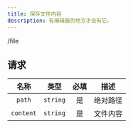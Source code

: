 ```yaml
---
title: 保存文件内容
description: 有编辑器的地方才会有它。
---
```


<POST>/file</POST>

## 请求

<APITable>

| 名称 | 类型 | 必填 | 描述 |
| :-: | :-: | :-: | --- |
| `path` | `string` | 是 | 绝对路径 |
| `content` | `string` | 是 | 文件内容 |

</APITable>
